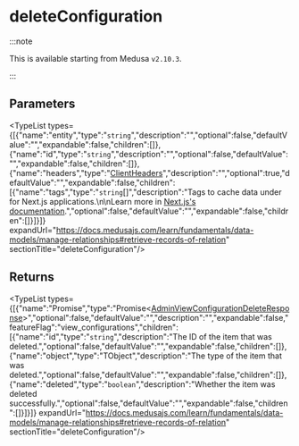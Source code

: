 
# deleteConfiguration

:::note

This is available starting from Medusa `v2.10.3`.

:::

## Parameters

<TypeList types={[{"name":"entity","type":"`string`","description":"","optional":false,"defaultValue":"","expandable":false,"children":[]},{"name":"id","type":"`string`","description":"","optional":false,"defaultValue":"","expandable":false,"children":[]},{"name":"headers","type":"[ClientHeaders](../../../types/js_sdk.admin.ClientHeaders/page.mdx)","description":"","optional":true,"defaultValue":"","expandable":false,"children":[{"name":"tags","type":"`string`[]","description":"Tags to cache data under for Next.js applications.\n\nLearn more in [Next.js's documentation](https://nextjs.org/docs/app/building-your-application/caching#fetch-optionsnexttags-and-revalidatetag).","optional":false,"defaultValue":"","expandable":false,"children":[]}]}]} expandUrl="https://docs.medusajs.com/learn/fundamentals/data-models/manage-relationships#retrieve-records-of-relation" sectionTitle="deleteConfiguration"/>

## Returns

<TypeList types={[{"name":"Promise","type":"Promise&#60;[AdminViewConfigurationDeleteResponse](../../../../../types/HttpTypes/types/types.HttpTypes.AdminViewConfigurationDeleteResponse/page.mdx)&#62;","optional":false,"defaultValue":"","description":"","expandable":false,"featureFlag":"view_configurations","children":[{"name":"id","type":"`string`","description":"The ID of the item that was deleted.","optional":false,"defaultValue":"","expandable":false,"children":[]},{"name":"object","type":"TObject","description":"The type of the item that was deleted.","optional":false,"defaultValue":"","expandable":false,"children":[]},{"name":"deleted","type":"`boolean`","description":"Whether the item was deleted successfully.","optional":false,"defaultValue":"","expandable":false,"children":[]}]}]} expandUrl="https://docs.medusajs.com/learn/fundamentals/data-models/manage-relationships#retrieve-records-of-relation" sectionTitle="deleteConfiguration"/>
